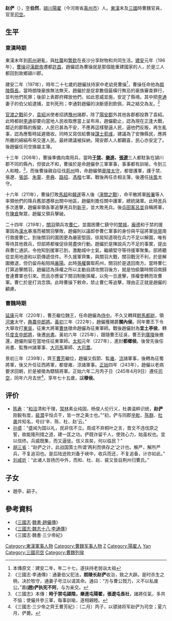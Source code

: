 '''赵俨'''（{{bd|171年||245年|catIdx=Z趙}}），[[表字|字]]'''伯然'''，[[潁川|潁川]][[陽翟|陽翟]]（今河南省[[禹州市|禹州市]]）人。[[東漢|東漢]]末及[[三國|三國]]時曹魏官員，官至[[司空|司空]]。

== 生平 ==
===東漢時期===
東漢末年到[[荊州|荊州]]避亂，與[[杜襲|杜襲]]和[[繁欽|繁欽]]在長沙分享財物和共同生活。[[建安_(漢獻帝)|建安]]元年（196年），[[曹操|曹操]]迎[[漢獻帝|漢獻帝]]遷都[[許昌|許昌]]，趙儼認為曹操就是那個能重建國家的人，於是三人都回到故鄉潁川郡。

建安二年（197年），時年二十七歲的趙儼扶持家中老幼見曹操<ref>本傳原文：建安二年，年二十七，遂扶持老弱诣太祖</ref>，曹操任命他為[[朗陵|朗陵]][[縣長|縣長]]。當時朗陵豪族無法無天，趙儼於是捉拿數個最橫行無忌的豪族審查罪行，並判他們死罪；後卻上表郡府釋放他們，如此恩威並施，安定了縣境。其中把[[李通_(三國)|李通]]妻子的伯父給逮捕，並判死刑；李通對趙儼的決斷感到欽佩，與之結交為友。<ref>《三國志·李通傳》：通妻伯父犯法，'''朗陵长赵俨'''收治，致之大辟。是时杀生之柄，决於牧守，通妻子号泣以请其命。通曰：“方与曹公戮力，义不以私废公。”嘉'''(趙)俨执宪不阿'''，与为亲交。</ref>

[[官渡之戰|官渡之戰]]前夕，[[袁紹|袁紹]]派使者招誘[[豫州|豫州]]諸郡，除了[[陽安郡|陽安郡]]外其他各郡都投靠了袁紹。此時都尉[[李通_(三國)|李通]]卻要向當地人民收取應當上呈布帛，趙儼勸止，認為現在正逢大戰，鄰近的郡縣的叛變，人民已甚為不安，不應再這樣壓逼人民，逼他們反叛，再生亂事，認為應暫時延遲徵收。同時又寫信給曹操[[謀士|謀士]][[荀彧|荀彧]]，建議為了安撫縣民，應將所繳的綿絹布帛交還人民。最終建議被採納，陽安郡人人都觀喜，民心亦安定了。後趙儼任司空掾屬主簿。

{{see also|赤壁之戰}}
十三年（208年），曹操準備向南用兵，當時'''[[于禁|于禁]]、[[樂進|樂進]]、[[張遼|張遼]]'''三人都駐紥在潁川郡不同的縣內，但彼此不和，曹操於是命趙儼參三軍軍事，事事都有訓喻，令到三人和睦。<ref>《三國志》本傳：'''時于禁屯潁陰，樂進屯陽翟，張遼屯長社'''，諸將任氣，多共不協；使儼并參三軍，每事訓喻，遂相親睦。</ref>，而後曹操親自征伐[[荊州|荊州]]時，命趙儼領[[章陵|章陵]][[太守|太守]]，都督護軍，護于禁、張遼、[[張郃|張郃]]、[[朱靈|朱靈]]、[[李典|李典]]、[[路招|路招]]、[[馮楷|馮楷]]七軍。戰後再任丞相主簿，後遷任[[扶風|扶風]]太守。

十六年（211年），曹操打敗[[馬超|馬超]]和[[韓遂|韓遂]]等人後（[[潼關之戰|潼關之戰]]），命平散將軍[[殷署|殷署]]等人率領他們的降兵舊部遷移出關中地區，趙儼則擔任關中護軍，總統諸軍。此時[[羌|羌]]兵多次進擊，趙儼率領各軍追擊羌兵到[[新平|新平]]，並大敗羌兵。後[[屯田客|屯田客]][[呂並|呂並]]自稱將軍，在[[陳倉|陳倉]]聚眾，趙儼又領兵擊破。

{{see also|樊城之戰}}
二十四年（219年），[[關羽|關羽]]領兵攻[[曹仁|曹仁]]，並圍困曹仁鎮守的[[樊城|樊城]]，[[龐德_(三國)|龐德]]和于禁的援軍因為[[漢水|漢水]]暴漲而被關羽擊敗，趙儼則以議郎參曹仁軍事的身份與平寇將軍[[徐晃|徐晃]]南行救援曹仁。到後關羽的圍困更為嚴密堅固，徐晃知道現在兵力不足以解圍，唯有等待其他救兵，但部將都催促徐晃盡快行動。趙儼於是陳說兵力不足的事實，提出與曹仁通訊，令他知到援軍已到，激勵城中士氣，繼續堅守等待援軍聚集。部將聽從並用地道和以箭傳遞信件。不久援軍齊集，與關羽大戰，關羽戰況不利，於是解圍撤退，但仍留舟船阻隔[[襄陽|襄陽]]。此時[[孫權|孫權]]襲取荊州，關羽於是退回南方。當時曹仁打算追擊關羽，趙儼認為孫權之所以主動自請攻關羽後方，就是怕偷襲時關羽南歸會連曹軍也引來。而且亦應留下關羽制衡孫權，以免一旦進擊，孫權會轉而攻曹軍。曹仁於是打消念頭。此時曹操下敕命，禁止曹仁等追擊，理由正正就是趙儼的顧慮。

===曹魏時期===
[[延康_(东汉)|延康]]元年（220年），曹丕繼位魏王，任命趙儼為[[侍中|侍中]]。不久又轉拜[[駙馬都尉|駙馬都尉]]，領[[河東|河東]]太守，[[典農中郎將|典農中郎將]]。[[黃初|黃初]]三年（222年），趙儼獲賜爵'''關內侯'''。同年曹丕下令大舉攻打[[孙吴|東吳]]，征東大將軍[[曹休|曹休]]徵命趙儼為征東軍師。戰後趙儼封為'''宜土亭侯'''，轉任[[度支中郎將|度支中郎將]]，後遷[[尚書|尚書]]。黃初六年（225年），跟隨曹丕征吳，曹丕到[[廣陵|廣陵]]後撤還，趙儼則留在當地任征東軍師。[[太和_(曹叡)|太和]]元年（227年），進封'''都鄉侯'''。後曾先後任尚書、監豫州諸軍事、[[大司馬|大司馬]]軍師、[[大司農|大司農]]。

景初三年（239年），齊王[[曹芳|曹芳]]繼位，趙儼又假節、監[[雍州|雍]]、[[涼州|涼]]諸軍事，後轉為征蜀將軍，後又升任征西將軍，都督雍、涼諸軍事。[[正始_(曹芳)|正始]]四年（243年），趙儼以老病要求回朝，於是被徵為驃騎將軍。正始六年二月丙子日（245年4月9日）遷任[[司空|司空]]，同年六月去世<ref>《三國志·三少帝之齊王曹芳紀》：（二月）丙子，以骠骑将军赵俨为司空；夏六月，俨薨。</ref>，享年七十五歲，諡'''穆侯'''。

== 评价 ==
*[[陈寿|陈寿]]：“[[和洽|和洽]]清和干理，[[常林|常林]]素业纯固，杨俊人伦行义，杜袭温粹识统，'''赵俨'''刚毅有度，[[裴潜|裴潜]]平恒贞干，皆一世之美士也。”“初，俨与同郡[[辛毗|辛毗]]、[[陈群_(三国)|陈群]]、[[杜袭|杜袭]]并知名，号曰‘辛、陈、杜、赵’云。”
*[[孙盛|孙盛]]：“盛闻为国以礼，民非信不立。周成不弃桐叶之言，晋文不违伐原之誓，故能隆刑措之道，建一匡之功。俨既诈留千人，使效心力，始虽权也。宜以信终。兵威既集，而又逼徙。信义丧矣，何以临民？”
*[[胡三省|胡三省]]：“赵俨之计，此战国策士所谓‘两利而俱存之’之计也。解严，解所严兵，不复追羽也。是后陆逊败刘备于峡中，收兵而还，不复追备，计亦如此。”
*[[刘咸炘|刘咸炘]]：“此诸人皆扬历中外，而和、杜、赵、裴又皆自荆州归曹氏。”

== 子女 ==
*趙亭，嗣子。

== 參考資料 ==
{{reflist}}
*《[[三國志|三國志]]·[[s:三國志/卷23|魏書·趙儼傳]]》
*《[[s:三國志/卷18#李通|三國志·魏志十八·李通傳]]》
*《三國志·魏書·三少帝紀》

{{start box}}
{{s-before|[[崔林|崔林]]}}
{{s-title|[[曹魏|曹魏]][[司空|司空]]|245年}}
{{s-after|[[高柔|高柔]]}}
{{end box}}

{{三国志}}
{{DEFAULTSORT:Z}}
[[Category:東漢軍事人物|Category:東漢軍事人物]]
[[Category:曹魏军事人物|Category:曹魏军事人物]]
[[Category:曹魏都督|Z]]
[[Category:陽翟人|Category:陽翟人]]
[[Category:趙姓|Yan]]
[[Category:三國司空|Category:三國司空]]
[[Category:曹魏列侯|Category:曹魏列侯]]